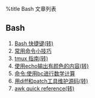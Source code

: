 %title Bash 文章列表
==Bash==
# [[bash/bash_shortcuts|Bash 快捷键(转)]]
# [[bash/bash_common_commands|常用命令小技巧 ]]
# [[bash/tmux_help|tmux 指南(转)]]
# [[bash/echo_color|使用echo输出有颜色的内容(转)]]
# [[bash/command_bc|命令:使用bc进行数学计算]]
# [[bash/diff_and_patch|用diff和patch工具维护源码(转)]]
# [[bash/awk_reference|awk quick reference(转)]]
